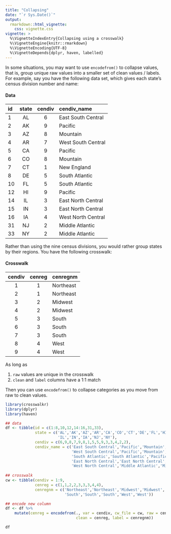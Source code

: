```yaml
---
title: "Collapsing"
date: "`r Sys.Date()`"
output: 
  rmarkdown::html_vignette:
    css: vignette.css
vignette: >
  %\VignetteIndexEntry{Collapsing using a crosswalk}
  %\VignetteEngine{knitr::rmarkdown}
  %\VignetteEncoding{UTF-8}
  %\VignetteDepends{dplyr, haven, labelled}
---
```


In some situations, you may want to use `encodefrom()` to collapse
values, that is, group unique raw values into a smaller set of clean
values / labels. For example, say you have the following data set,
which gives each state's census division number and name:

#### Data

|id|state|cendiv|cendiv_name|
|:-|:---:|:----:|:----------|
|1|AL|6|East South Central|
|2|AK|9|Pacific|
|3|AZ|8|Mountain|
|4|AR|7|West South Central|
|5|CA|9|Pacific|
|6|CO|8|Mountain|
|7|CT|1|New England|
|8|DE|5|South Atlantic|
|10|FL|5|South Atlantic|
|12|HI|9|Pacific|
|14|IL|3|East North Central|
|15|IN|3|East North Central|
|16|IA|4|West North Central|
|31|NJ|2|Middle Atlantic|
|33|NY|2|Middle Atlantic|

Rather than using the nine census divisions, you would rather group
states by their regions. You have the following crosswalk:

#### Crosswalk
|cendiv|cenreg|cenregnm|
|:----:|:----:|:-------|
|1|1|Northeast|
|2|1|Northeast|
|3|2|Midwest|
|4|2|Midwest|
|5|3|South|
|6|3|South|
|7|3|South|
|8|4|West| 
|9|4|West|

As long as

1. `raw` values are unique in the crosswalk
2. `clean` and `label` columns have a 1:1 match

Then you can use `encodefrom()` to collapse categories as you move
from raw to clean values.

```r
library(crosswalkr)
library(dplyr)
library(haven)
```

```r
## data
df <- tibble(id = c(1:8,10,12,14:16,31,33),
             state = c('AL','AK','AZ','AR','CA','CO','CT','DE','FL','HI',
                       'IL','IN','IA','NJ','NY'),
			 cendiv = c(6,9,8,7,9,8,1,5,5,9,3,3,4,2,2),
			 cendiv_name = c('East South Central','Pacific','Mountain',
                             'West South Central','Pacific','Mountain','New England',
                             'South Atlantic','South Atlantic','Pacific',
                             'East North Central','East North Central',
                             'West North Central','Middle Atlantic','Middle Atlantic'))
			 
## crosswalk
cw <- tibble(cendiv = 1:9,
             cenreg = c(1,1,2,2,3,3,3,4,4),
             cenregnm = c('Northeast','Northeast','Midwest','Midwest',
                          'South','South','South','West','West'))
```

```r
## encode new column
df <- df %>%
    mutate(cenreg = encodefrom(., var = cendiv, cw_file = cw, raw = cendiv,
                               clean = cenreg, label = cenregnm))
```
```r
df
```

